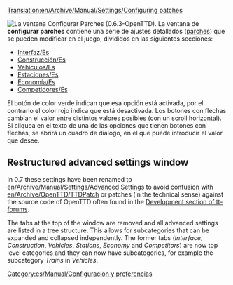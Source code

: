 [[Translation:en/Archive/Manual/Settings/Configuring patches]]
{{es/Traducción|en/Archive/Manual/Settings/Configuring patches|66}}
{{es/Aviso|La información de estas páginas se aplica a las versiones '''de la 0.3.0 a la 0.6.3'''.
:*Para '''0.7.0 y posteriores''' - Vea [[es/Archive/Manual/Settings/Opciones avanzadas|Opciones avanzadas/Es]] para obtener información de cómo cambiar la configuración.
:*Para '''0.2.0 y 0.2.1''' - Vea [[es/Configurar parches en 0.2.0|Configurar parches en 0.2.0]].}}


[[File:es/Archive/Manual/Settings/0.6.0 configurepatches interface.png|right|frame|La ventana ''Configurar Parches'' (0.6.3-OpenTTD).]]
La ventana de '''configurar parches''' contiene una serie de ajustes detallados ([[es/Community/Patches/Parches|parches]]) que se pueden modificar en el juego, divididos en las siguientes secciones:

*[[en/Configurar parches/Interfaz|Interfaz/Es]]
*[[en/Configurar parches/Construcción|Construcción/Es]]
*[[en/Configurar parches/Vehículos|Vehículos/Es]]
*[[en/Configurar parches/Estaciones|Estaciones/Es]]
*[[en/Configurar parches/Economía|Economía/Es]]
*[[en/Configurar parches/Competidores|Competidores/Es]]

El botón de color verde indican que esa opción está activada, por el contrario el color rojo indica que está desactivada. Los botones con flechas cambian el valor entre distintos valores posibles (con un scroll horizontal). Si cliquea en el texto de una de las opciones que tienen botones con flechas, se abrirá un cuadro de diálogo, en el que puede introducir el valor que desee.

{{es/Pendiente de traducción}}
== Restructured advanced settings window ==
In 0.7 these settings have been renamed to [[en/Archive/Manual/Settings/Advanced Settings]] to avoid confusion with [[en/Archive/OpenTTD/TTDPatch]] or patches (in the technical sense) against the source code of OpenTTD often found in the [http://www.tt-forums.net/viewforum.php?f=33 Development section of tt-forums].

The tabs at the top of the window are removed and all advanced settings are listed in a tree structure. This allows for subcategories that can be expanded and collapsed independently. The former tabs (''Interface'', ''Construction'', ''Vehicles'', ''Stations'', ''Economy'' and ''Competitors'') are now top level categories and they can now have subcategories, for example the subcategory ''Trains'' in ''Vehicles''.

[[Category:es/Manual/Configuración y preferencias]]